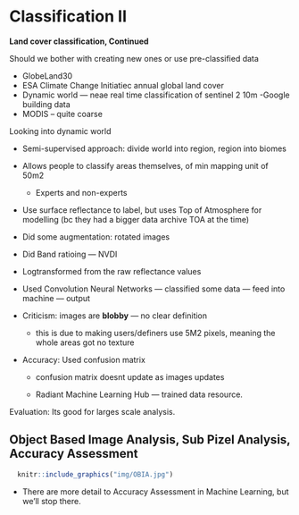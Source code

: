 # Classification II

**Land cover classification, Continued**

Should we bother with creating new ones or use pre-classified data

- GlobeLand30
- ESA Climate Change Initiatiec annual global land cover
- Dynamic world --- neae real time classification of sentinel 2 10m
-Google building data
- MODIS -- quite coarse



Looking into dynamic world

- Semi-supervised approach: divide world into region, region into biomes

- Allows people to classify areas themselves, of min mapping unit of 50m2

  - Experts and non-experts

- Use surface reflectance to label, but uses Top of Atmosphere for modelling (bc they had a bigger data archive TOA at the time)


- Did some augmentation: rotated images

- Did Band ratioing --- NVDI

- Logtransformed from the raw reflectance values

- Used Convolution Neural Networks --- classified some data --- feed into machine --- output

- Criticism: images are **blobby** --- no clear definition

  - this is due to making users/definers use 5M2 pixels, meaning the whole areas got no texture

- Accuracy: Used confusion matrix

  - confusion matrix doesnt update as images updates

  - Radiant Machine Learning Hub --- trained data resource.

Evaluation: Its good for larges scale analysis.

## Object Based Image Analysis, Sub Pizel Analysis, Accuracy Assessment
```r
  knitr::include_graphics("img/OBIA.jpg")
```
- There are more detail to Accuracy Assessment in Machine Learning, but we'll stop there. 



